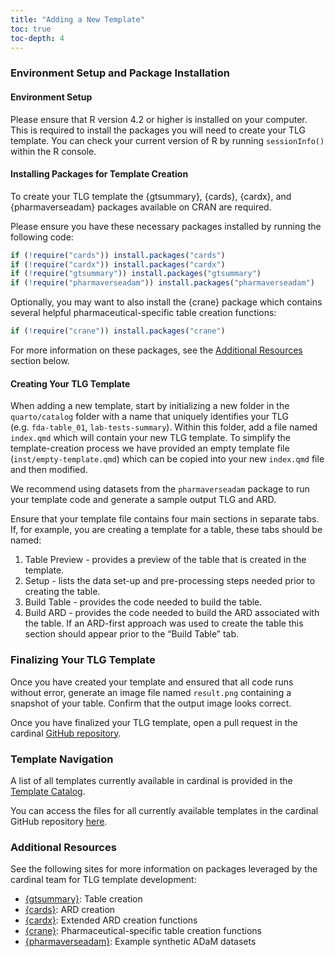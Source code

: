```yaml
---
title: "Adding a New Template"
toc: true
toc-depth: 4
---
```


### Environment Setup and Package Installation

#### Environment Setup

Please ensure that R version 4.2 or higher is installed on your computer. This is required to install the packages you will need to create your TLG template. You can check your current version of R by running `sessionInfo()` within the R console.

#### Installing Packages for Template Creation

To create your TLG template the {gtsummary}, {cards}, {cardx}, and {pharmaverseadam} packages available on CRAN are required.

Please ensure you have these necessary packages installed by running the following code:

```r
if (!require("cards")) install.packages("cards")
if (!require("cardx")) install.packages("cardx")
if (!require("gtsummary")) install.packages("gtsummary")
if (!require("pharmaverseadam")) install.packages("pharmaverseadam")
```

Optionally, you may want to also install the {crane} package which contains several helpful pharmaceutical-specific table creation functions:

```r
if (!require("crane")) install.packages("crane")
```

For more information on these packages, see the [Additional Resources](#additional-resources) section below.

#### Creating Your TLG Template

When adding a new template, start by initializing a new folder in the `quarto/catalog` folder with a name that uniquely identifies your TLG (e.g. `fda-table_01`, `lab-tests-summary`). Within this folder, add a file named `index.qmd` which will contain your new TLG template. To simplify the template-creation process we have provided an empty template file (`inst/empty-template.qmd`) which can be copied into your new `index.qmd` file and then modified.

We recommend using datasets from the `pharmaverseadam` package to run your template code and generate a sample output TLG and ARD.

Ensure that your template file contains four main sections in separate tabs. If, for example, you are creating a template for a table, these tabs should be named:

1. Table Preview - provides a preview of the table that is created in the template.
2. Setup - lists the data set-up and pre-processing steps needed prior to creating the table.
3. Build Table - provides the code needed to build the table.
4. Build ARD - provides the code needed to build the ARD associated with the table. If an ARD-first approach was used to create the table this section should appear prior to the "Build Table" tab.

### Finalizing Your TLG Template

Once you have created your template and ensured that all code runs without error, generate an image file named `result.png` containing a snapshot of your table. Confirm that the output image looks correct.

Once you have finalized your TLG template, open a pull request in the cardinal [GitHub repository](https://github.com/pharmaverse/cardinal/).

### Template Navigation

A list of all templates currently available in cardinal is provided in the [Template Catalog](index-catalog.qmd).

You can access the files for all currently available templates in the cardinal GitHub repository [here](https://github.com/pharmaverse/cardinal/tree/main/quarto/catalog).

### Additional Resources {#additional-resources}

See the following sites for more information on packages leveraged by the cardinal team for TLG template development:

-   [{gtsummary}](https://www.danieldsjoberg.com/gtsummary/): Table creation
-   [{cards}](https://insightsengineering.github.io/cards/): ARD creation
-   [{cardx}](https://insightsengineering.github.io/cardx/): Extended ARD creation functions
-   [{crane}](https://insightsengineering.github.io/crane/): Pharmaceutical-specific table creation functions
-   [{pharmaverseadam}](https://pharmaverse.github.io/pharmaverseadam/): Example synthetic ADaM datasets
